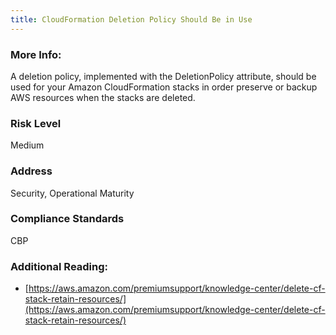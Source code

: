 ```yaml
---
title: CloudFormation Deletion Policy Should Be in Use
---
```


### More Info:

A deletion policy, implemented with the DeletionPolicy attribute, should be used for your Amazon CloudFormation stacks in order preserve or backup AWS resources when the stacks are deleted.

### Risk Level

Medium

### Address

Security, Operational Maturity

### Compliance Standards

CBP

### Additional Reading:

- [https://aws.amazon.com/premiumsupport/knowledge-center/delete-cf-stack-retain-resources/](https://aws.amazon.com/premiumsupport/knowledge-center/delete-cf-stack-retain-resources/)
